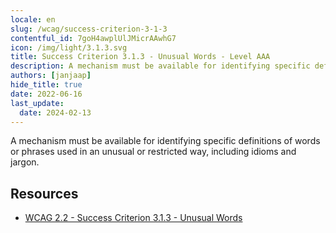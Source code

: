 ```yaml
---
locale: en
slug: /wcag/success-criterion-3-1-3
contentful_id: 7goH4awplUlJMicrAAwhG7
icon: /img/light/3.1.3.svg
title: Success Criterion 3.1.3 - Unusual Words - Level AAA
description: A mechanism must be available for identifying specific definitions of words or phrases used in an unusual or restricted way, including idioms and jargon.
authors: [janjaap]
hide_title: true
date: 2022-06-16
last_update:
  date: 2024-02-13
---
```


<Hero
  title="Unusual Words"
  image="/img/light/3.1.3.svg"
  alt="WCAG 3.1.3 icon"
  prefix="Success Criterion 3.1.3"
  suffix="Level AAA"
/>

A mechanism must be available for identifying specific definitions of words or phrases used in an unusual or restricted way, including idioms and jargon.

## Resources

- [WCAG 2.2 - Success Criterion 3.1.3 - Unusual Words](https://www.w3.org/TR/WCAG22/#unusual-words)
